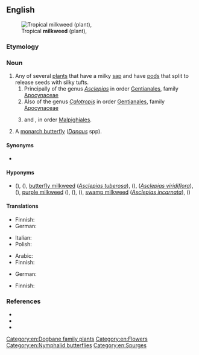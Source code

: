 ==English==
[[File:Asclepias_curassavica13.jpg|thumb|Tropical '''milkweed''' (plant), {{taxlink|Asclepias curassavica L.|species|noshow=1}}]]

===Etymology===
{{compound|en|milk|weed}}

===Noun===
{{en-noun}}

# Any of several [[plant]]s that have a milky [[sap]] and have [[pod]]s that split to release seeds with silky tufts.
## Principally of the genus ''[[Asclepias]]'' in order [[Gentianales]], family [[Apocynaceae]]
## Also of the genus ''[[Calotropis]]'' in order [[Gentianales]], family [[Apocynaceae]]
## {{taxlink|Euphorbia peplus|species|noshow=1|ver=161014}} and {{taxlink|Euphorbia heterophylla|species|noshow=1|ver=161014}}, in order [[Malpighiales]].
# A [[monarch butterfly]] (''[[Danaus]]'' spp).

====Synonyms====
* {{l|en|silkweed}}

====Hyponyms====
* {{sense|plants in genus ''Asclepias''}} {{vern|common milkweed}} ({{taxlink|Asclepias syriaca|species|noshow=1|ver=161014}}), {{vern|clasping milkweed}} ({{taxlink|Asclepias amplexicaulis|species|noshow=1|ver=161014}}), [[butterfly milkweed]] (''[[Asclepias tuberosa]]''), {{vern|fourleaf milkweed}} ({{taxlink|Asclepias quadrifolia|species|noshow=1|ver=161014}}), {{vern|green comet milkweed}} (''[[Asclepias viridiflora]]''), {{vern|poke milkweed}} ({{taxlink|Asclepias exaltata|species|noshow=1|ver=161014}}), [[purple milkweed]] ({{taxlink|Asclepias purpurascens|species|noshow=1|ver=161014}}), {{vern|red milkweed}} ({{taxlink|Asclepias rubra|species|noshow=1|ver=161014}}), {{vern|redring milkweed}} ({{taxlink|Asclepias variegata|species|noshow=1|ver=161014}}), [[swamp milkweed]] (''[[Asclepias incarnata]]''), {{vern|whorled milkweed}} ({{taxlink|Asclepias verticillata|species|noshow=1|ver=161014}})

====Translations====
{{trans-top|plant of the genus ''Asclepias''}}
* Finnish: {{t+|fi|silkkiyrtti}}
* German: {{t|de|Seidenpflanze|f}}
{{trans-mid}}
* Italian: {{t|it|asclepiade|f}}
* Polish: {{t|pl|trojeść|f}}
{{trans-bottom}}

{{trans-top|plant of the genus ''Calotropis''}}
* Arabic: {{t|ar|عُشَر|m}}
* Finnish: {{t+|fi|madari}}
{{trans-mid}}
* German: {{t|de|Kielkrone|f}} {{q|rare}}
{{trans-bottom}}

{{trans-top|plant ''Euphorbia peplus''}}
* Finnish: {{t+|fi|kolmisädetyräkki}}
{{trans-mid}}
{{trans-bottom}}

{{trans-see|monarch butterfly}}

===References===
* {{pedia}}
* {{specieslite|Asclepias|i=1}}
* {{R:USDA Plants|ASCLE}}

[[Category:en:Dogbane family plants]]
[[Category:en:Flowers]]
[[Category:en:Nymphalid butterflies]]
[[Category:en:Spurges]]